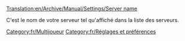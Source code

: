[[Translation:en/Archive/Manual/Settings/Server name]]


C'est le nom de votre serveur tel qu'affiché dans la liste des serveurs.

[[Category:fr/Multijoueur]]
[[Category:fr/Réglages et préférences]]

{{fr/Amorce}}
